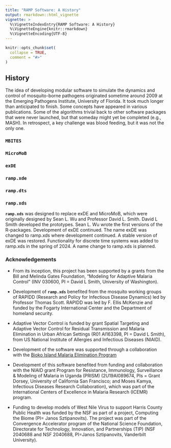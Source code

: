 ```yaml
---
title: "RAMP Software: A History"
output: rmarkdown::html_vignette
vignette: >
  %\VignetteIndexEntry{RAMP Software: A History}
  %\VignetteEngine{knitr::rmarkdown}
  %\VignetteEncoding{UTF-8}
---
```


```r
knitr::opts_chunk$set(
  collapse = TRUE,
  comment = "#>"
)
```

## History

The idea of developing modular software to simulate the dynamics and control of mosquito-borne pathogens originated sometime around 2009 at the Emerging Pathogens Institute, University of Florida. It took much longer than anticipated to finish. Some concepts have appeared in various publications. Some of the algorithms trivial back to other software packages that were never launched, but that someday might yet be completed (e.g., MASH). In retrospect, a key challenge was blood feeding, but it was not the only one.

### `MBITES`

### `MicroMoB`

### `exDE` 

### `ramp.xde` 

### `ramp.dts` 

### `ramp.xds` 

**`ramp.xds`** was designed to replace exDE and MicroMoB, which were originally designed by Sean L. Wu and Professor David L. Smith. David L Smith developed the prototypes. Sean L. Wu wrote the first versions of the R-packages. Development of exDE continued. The name exDE was changed to ramp.xds where development continued. A stable version of exDE was restored. Functionality for discrete time systems was added to ramp.xds in the spring of 2024. A name change to ramp.xds is planned. 

### Acknowledgements

+ From its inception, this project has been supported by a grants from the Bill and Melinda Gates Foundation, "Modeling for Adaptive Malaria Control" (INV 030600, PI = David L Smith, University of Washington). 

+ Development of **`ramp.xds`** benefited from the mosquito working groups of RAPIDD (Research and Policy for Infectious Disease Dynamics) led by Professor Thomas Scott. RAPIDD was led by F. Ellis McKenzie and funded by the Fogarty International Center and the Department of homeland security. 

+ Adaptive Vector Control is funded by grant Spatial Targeting and Adaptive Vector Control for Residual Transmission and Malaria Elimination in Urban African Settings (R01 AI163398, PI = David L Smith), from US National Institute of Allergies and Infectious Diseases (NIAID).  

+ Development of the software was supported through a collaboration with the [Bioko Island Malaria Elimination Program](https://www.mcd.org/focus-areas/featured-projects/bioko-island-malaria-elimination-project) 

+ Development of this software benefited from funding and collaboration with the NIAID grant Program for Resistance, Immunology, Surveillance & Modeling of Malaria in Uganda (PRISM) (2U19AI089674, PIs = Grant Dorsey, University of California San Francisco; and Moses Kamya, Infectious Diseases Research Collaboration), which was part of the International Centers of Excellence in Malaria Research (ICEMR) program.

+ Funding to develop models of West Nile Virus to support Harris County Public Health was funded by the NSF as part of a project, Computing the Biome (PI= Janos Sztipanovits). The project was part of the Convergence Accelerator program of the National Science Foundation, Directorate for Technology, Innovation, and Partnerships (TIP) (NSF 2040688 and NSF 2040688, PI=Janos Sztipanovits, Vanderbilt University).
